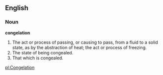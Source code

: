 ==English==

===Noun===

'''congelation'''

#The act or process of passing, or causing to pass, from a fluid to a solid state, as by the abstraction of heat; the act or process of freezing.
#The state of being congealed.
#That which is congealed.

[[pl:Congelation]]